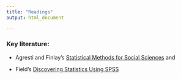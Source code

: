 ```yaml
---
title: "Readings"
output: html_document

---
```


### Key literature:

* Agresti and Finlay's [Statistical Methods for Social Sciences](https://www.dropbox.com/s/z33sjtke5lwwwfh/Agresti%26Finlay.pdf?dl=0) and

* Field's [Discovering Statistics Using SPSS](https://www.dropbox.com/s/7vrtlsoe9p51zyu/Field.pdf?dl=0)

